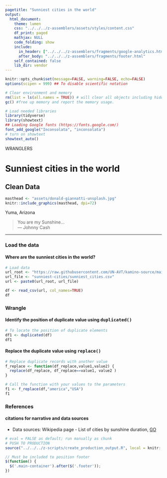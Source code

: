 ```yaml
---
pagetitle: "Sunniest cities in the world"
output:
  html_document:
    theme: lumen
    css: "../../../z-assemblers/assets/styles/content.css"
    df_print: paged
    mathjax: NULL
    code_folding: show
    include:
      in_header: ["../../../z-assemblers/fragments/google-analytics.html", "../../../z-assemblers/fragments/header.html"]
      after_body: "../../../z-assemblers/fragments/footer.html"
    self_contained: false
    lib_dir: vendor
---
```


```r
knitr::opts_chunk$set(message=FALSE, warning=FALSE, echo=FALSE)
options(scipen = 999) ## To disable scientific notation

# Clear environment and memory
rm(list = ls(all.names = TRUE)) # will clear all objects including hidden objects.
gc() #free up memory and report the memory usage.

# Load needed libraries
library(tidyverse)
library(showtext)
## Loading Google fonts (https://fonts.google.com/)
font_add_google("Inconsolata", "inconsolata")
# turn on showtext
showtext_auto()

```

<div class="activity">
WRANGLERS
</div>

# Sunniest cities in the world
## Clean Data

```r

masthead <- "assets/donald-giannatti-unsplash.jpg"
knitr::include_graphics(masthead, dpi=72)

```

<div class="figure-text">Yuma, Arizona</div>


>  You are my Sunshine...\
--- Johnny Cash\

***

### Load the data
#### Where are the sunniest cities in the world?

```r

# Load data
url_root <- "https://raw.githubusercontent.com/UN-AVT/kamino-source/main/sources/0-shared/data/"
url_file <- "sunniest-cities/sunniest_cities.csv"
url <- paste0(url_root, url_file)

df <- read_csv(url, col_names=TRUE)
df


```
### Wrangle
#### Identify the position of duplicate value using <kbd>duplicated()</kbd> 
```r

# To locate the position of duplicate elements 
df1 <- duplicated(df)
df1

```
#### Replace the duplicate value using <kbd>replace()</kbd>

```r

# Replace duplicate records with another value
f_replace <- function(df_replace,value1,value2) {
  replace(df_replace, df_replace==value1, value2 )
}

# Call the function with your values to the parameters
f1 <- f_replace(df,"america","USA") 
f1
```
### References
#### citations for narrative and data sources

* Data sources: Wikipedia page - List of cities by sunshine duration, [GO](https://en.wikipedia.org/wiki/List_of_cities_by_sunshine_duration){target="_blank"}


```r

# eval = FALSE as default; run manually as chunk
# PUSH TO PRODUCTION
source("../../../z-scripts/create_production_output.R", local = knitr::knit_global())

```


```js

// Must be included to position footer
$(function() {
  $('.main-container').after($('.footer'));
})

```
